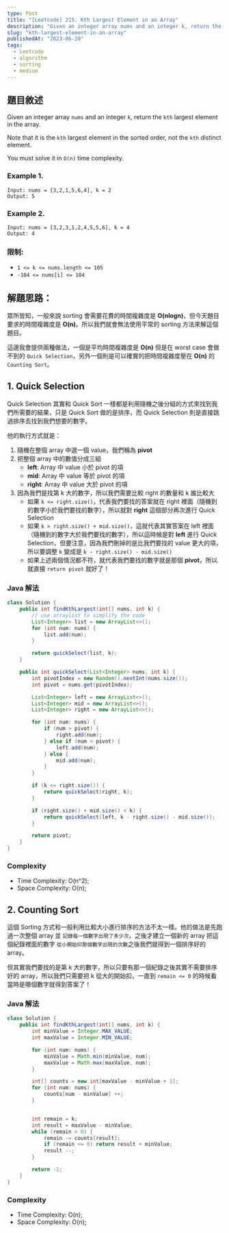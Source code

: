 ```yaml
---
type: Post
title: "[Leetcode] 215. Kth Largest Element in an Array"
description: "Given an integer array nums and an integer k, return the kth largest element in the array."
slug: "kth-largest-element-in-an-array"
publishedAt: "2023-06-20"
tags:
  - Leetcode
  - algorithm
  - sorting
  - medium
---
```


## 題目敘述

Given an integer array `nums` and an integer `k`, return the `kth` largest element in the array.

Note that it is the `kth` largest element in the sorted order, not the `kth` distinct element.

You must solve it in `O(n)` time complexity.

### Example 1.

```
Input: nums = [3,2,1,5,6,4], k = 2
Output: 5
```

### Example 2.

```
Input: nums = [3,2,3,1,2,4,5,5,6], k = 4
Output: 4
```

### 限制:

- `1 <= k <= nums.length <= 105`
- `-104 <= nums[i] <= 104`

## 解題思路：

眾所皆知，一般來說 sorting 會需要花費的時間複雜度是 **O(nlogn)**，但今天題目要求的時間複雜度是 **O(n)**。所以我們就會無法使用平常的 sorting 方法來解這個題目。

這邊我會提供兩種做法，一個是平均時間複雜度是 **O(n)** 但是在 worst case 會做不到的 `Quick Selection`，另外一個則是可以確實的把時間複雜度壓在 **O(n)** 的 `Counting Sort`。

## 1. Quick Selection

Quick Selection 其實和 Quick Sort 一樣都是利用隨機之後分組的方式來找到我們所需要的結果，只是 Quick Sort 做的是排序，而 Quick Selection 則是直接跳過排序去找到我們想要的數字。

他的執行方式就是：

1. 隨機在整個 array 中選一個 value，我們稱為 **pivot**
2. 把整個 array 中的數值分成三組
   - **left**: Array 中 value 小於 pivot 的項
   - **mid**: Array 中 value 等於 pivot 的項
   - **right**: Array 中 value 大於 pivot 的項
3. 因為我們是找第 k 大的數字，所以我們需要比較 right 的數量和 k 誰比較大
   - 如果 `k <= right.size()`，代表我們要找的答案就在 right 裡面（隨機到的數字小於我們要找的數字），所以就對 **right** 這個部分再次進行 Quick Selection
   - 如果 `k > right.size() + mid.size()`，這就代表其實答案在 left 裡面（隨機到的數字大於我們要找的數字），所以這時候是對 **left** 進行 Quick Selection，但要注意，因為我們刪掉的是比我們要找的 value 更大的項，所以要調整 `k` 變成是 `k - right.size() - mid.size()`
   - 如果上述兩個情況都不符，就代表我們要找的數字就是那個 **pivot**，所以就直接 `return pivot` 就好了！

### Java 解法

```java
class Solution {
    public int findKthLargest(int[] nums, int k) {
        // use arraylist to simplify the code
        List<Integer> list = new ArrayList<>();
        for (int num: nums) {
            list.add(num);
        }

        return quickSelect(list, k);
    }

    public int quickSelect(List<Integer> nums, int k) {
        int pivotIndex = new Random().nextInt(nums.size());
        int pivot = nums.get(pivotIndex);

        List<Integer> left = new ArrayList<>();
        List<Integer> mid = new ArrayList<>();
        List<Integer> right = new ArrayList<>();

        for (int num: nums) {
            if (num > pivot) {
                right.add(num);
            } else if (num < pivot) {
                left.add(num);
            } else {
                mid.add(num);
            }
        }

        if (k <= right.size()) {
            return quickSelect(right, k);
        }

        if (right.size() + mid.size() < k) {
            return quickSelect(left, k - right.size() - mid.size());
        }

        return pivot;
    }
}
```

### Complexity

- Time Complexity: O(n^2);
- Space Complexity: O(n);

## 2. Counting Sort

這個 Sorting 方式和一般利用比較大小進行排序的方法不太一樣。他的做法是先跑過一次整個 array 並 `記錄每一個數字出現了多少次`，之後才建立一個新的 array 把這個紀錄裡面的數字 `從小開始印那個數字出現的次數`之後我們就得到一個排序好的 array。

但其實我們要找的是第 k 大的數字，所以只要有那一個紀錄之後其實不需要排序好的 array，所以我們只需要把 k 從大的開始扣，一直到 `remain <= 0` 的時候看當時是哪個數字就得到答案了！

### Java 解法

```java
class Solution {
    public int findKthLargest(int[] nums, int k) {
        int minValue = Integer.MAX_VALUE;
        int maxValue = Integer.MIN_VALUE;

        for (int num: nums) {
            minValue = Math.min(minValue, num);
            maxValue = Math.max(maxValue, num);
        }

        int[] counts = new int[maxValue - minValue + 1];
        for (int num: nums) {
            counts[num - minValue] ++;
        }


        int remain = k;
        int result = maxValue - minValue;
        while (remain > 0) {
            remain -= counts[result];
            if (remain <= 0) return result + minValue;
            result --;
        }

        return -1;
    }
}
```

### Complexity

- Time Complexity: O(n);
- Space Complexity: O(n);
